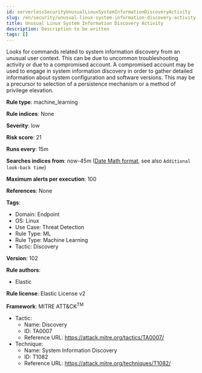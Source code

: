 ```yaml
---
id: serverlessSecurityUnusualLinuxSystemInformationDiscoveryActivity
slug: /en/security/unusual-linux-system-information-discovery-activity
title: Unusual Linux System Information Discovery Activity
description: Description to be written
tags: []
---
```


<div id="unusual-linux-system-information-discovery-activity"></div>

Looks for commands related to system information discovery from an unusual user context. This can be due to uncommon troubleshooting activity or due to a compromised account. A compromised account may be used to engage in system information discovery in order to gather detailed information about system configuration and software versions. This may be a precursor to selection of a persistence mechanism or a method of privilege elevation.

**Rule type**: machine_learning

**Rule indices**: None

**Severity**: low

**Risk score**: 21

**Runs every**: 15m

**Searches indices from**: now-45m ([Date Math format](((ref))/common-options.html#date-math), see also <DocLink id="serverlessSecurityRulesUiCreate" section="set-the-rules-schedule">`Additional look-back time`</DocLink>)

**Maximum alerts per execution**: 100

**References**: None

**Tags**: 

* Domain: Endpoint
* OS: Linux
* Use Case: Threat Detection
* Rule Type: ML
* Rule Type: Machine Learning
* Tactic: Discovery

**Version**: 102

**Rule authors**: 

* Elastic

**Rule license**: Elastic License v2

**Framework**: MITRE ATT&CK<sup>TM</sup>

* Tactic:
    * Name: Discovery
    * ID: TA0007
    * Reference URL: https://attack.mitre.org/tactics/TA0007/
* Technique:
    * Name: System Information Discovery
    * ID: T1082
    * Reference URL: https://attack.mitre.org/techniques/T1082/

